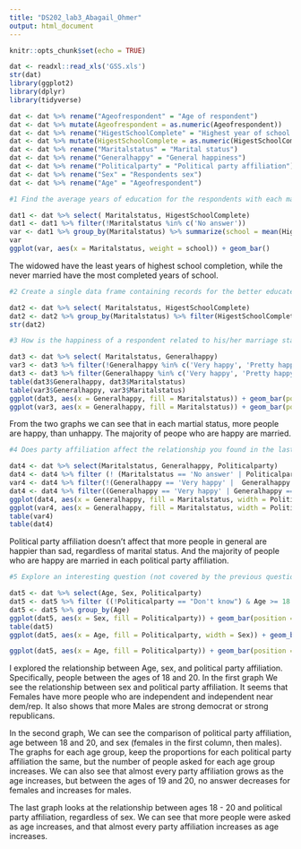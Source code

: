 ```yaml
---
title: "DS202_lab3_Abagail_Ohmer"
output: html_document
---
```


```r
knitr::opts_chunk$set(echo = TRUE)
```

```r
dat <- readxl::read_xls('GSS.xls')
str(dat)
library(ggplot2)
library(dplyr)
library(tidyverse)

dat <- dat %>% rename("Ageofrespondent" = "Age of respondent")
dat <- dat %>% mutate(Ageofrespondent = as.numeric(Ageofrespondent))
dat <- dat %>% rename("HigestSchoolComplete" = "Highest year of school completed")
dat <- dat %>% mutate(HigestSchoolComplete = as.numeric(HigestSchoolComplete))
dat <- dat %>% rename("Maritalstatus" = "Marital status")
dat <- dat %>% rename("Generalhappy" = "General happiness")
dat <- dat %>% rename("Politicalparty" = "Political party affiliation")
dat <- dat %>% rename("Sex" = "Respondents sex")
dat <- dat %>% rename("Age" = "Ageofrespondent")
```

```r
#1 Find the average years of education for the respondents with each marital status. Arrange your output in a meaningful order and print. Describe any patterns you find.

dat1 <- dat %>% select( Maritalstatus, HigestSchoolComplete)
dat1 <- dat1 %>% filter(!Maritalstatus %in% c('No answer'))
var <- dat1 %>% group_by(Maritalstatus) %>% summarize(school = mean(HigestSchoolComplete, na.rm=TRUE)) %>% arrange(school)
var
ggplot(var, aes(x = Maritalstatus, weight = school)) + geom_bar()
```
The widowed have the least years of highest school completion, while the never married have the most completed years of school.

```r
#2 Create a single data frame containing records for the better educated respondents with each marital status. A “better educated” respondent is someone who has strictly more years of education than the average among those with the same marital status. Print the structure of the data frame.

dat2 <- dat %>% select( Maritalstatus, HigestSchoolComplete)
dat2 <- dat2 %>% group_by(Maritalstatus) %>% filter(HigestSchoolComplete > mean(HigestSchoolComplete, na.rm = TRUE))
str(dat2)
```


```r
#3 How is the happiness of a respondent related to his/her marriage status? Define that a person is happy if the response to question is “Very happy” or “Pretty happy”.

dat3 <- dat %>% select( Maritalstatus, Generalhappy)
var3 <- dat3 %>% filter(!Generalhappy %in% c('Very happy', 'Pretty happy'))
dat3 <- dat3 %>% filter(Generalhappy %in% c('Very happy', 'Pretty happy'))
table(dat3$Generalhappy, dat3$Maritalstatus)
table(var3$Generalhappy, var3$Maritalstatus)
ggplot(dat3, aes(x = Generalhappy, fill = Maritalstatus)) + geom_bar(position = 'dodge')
ggplot(var3, aes(x = Generalhappy, fill = Maritalstatus)) + geom_bar(position = 'dodge')
```
From the two graphs we can see that in each martial status, more people are happy, than unhappy. The majority of peope who are happy are married. 


```r
#4 Does party affiliation affect the relationship you found in the last question? Explore an interesting question (not covered by the previous questions), and answer the question using the GSS data.

dat4 <- dat %>% select(Maritalstatus, Generalhappy, Politicalparty)
dat4 <- dat4 %>% filter (! (Maritalstatus == 'No answer' | Politicalparty == "Don't know"))
var4 <- dat4 %>% filter(!(Generalhappy == 'Very happy' |  Generalhappy == 'Pretty happy'))
dat4 <- dat4 %>% filter((Generalhappy == 'Very happy' | Generalhappy == 'Pretty happy'))
ggplot(dat4, aes(x = Generalhappy, fill = Maritalstatus, width = Politicalparty)) + geom_bar(position = 'dodge')
ggplot(var4, aes(x = Generalhappy, fill = Maritalstatus, width = Politicalparty)) + geom_bar(position = 'dodge')
table(var4)
table(dat4)
```
Political party affiliation doesn't affect that more people in general are happier than sad, regardless of marital status. And the majority of people who are happy are married in each political party affiliation. 

```r
#5 Explore an interesting question (not covered by the previous questions), and answer the question using the GSS data.

dat5 <- dat %>% select(Age, Sex, Politicalparty)
dat5 <- dat5 %>% filter ((!Politicalparty == "Don't know") & Age >= 18 & Age <= 20)
dat5 <- dat5 %>% group_by(Age)
ggplot(dat5, aes(x = Sex, fill = Politicalparty)) + geom_bar(position = 'dodge')
table(dat5)
ggplot(dat5, aes(x = Age, fill = Politicalparty, width = Sex)) + geom_bar(position = 'dodge')

ggplot(dat5, aes(x = Age, fill = Politicalparty)) + geom_bar(position = 'dodge')

```

I explored the relationship between Age, sex, and political party affiliation. Specifically, people between the ages of 18 and 20. In the first graph We see the relationship between sex and political party affiliation. It seems that Females have more people who are independent and independent near dem/rep. It also shows that more Males are strong democrat or strong republicans. 

In the second graph, We can see the comparison of political party affiliation, age between 18 and 20, and sex (females in the first column, then males). The graphs for each age group, keep the proportions for each political party affiliation the same, but the number of people asked for each age group increases. We can also see that almost every party affiliation grows as the age increases, but between the ages of 19 and 20, no answer decreases for females and increases for males. 

The last graph looks at the relationship between ages 18 -  20 and political party affiliation, regardless of sex. We can see that more people were asked as age increases, and that almost every party affiliation increases as age increases.


